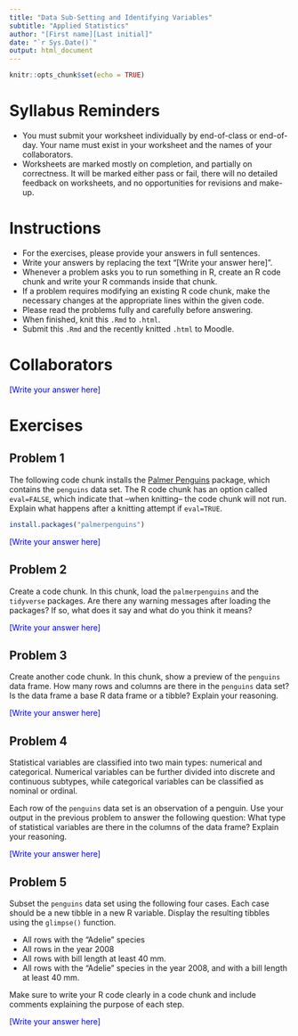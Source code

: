 ---
title: "Data Sub-Setting and Identifying Variables"
subtitle: "Applied Statistics"
author: "[First name][Last initial]"
date: "`r Sys.Date()`"
output: html_document
---

```{r setup, include=FALSE}
knitr::opts_chunk$set(echo = TRUE)
```

# Syllabus Reminders

- You must submit your worksheet individually by end-of-class or end-of-day. Your name must exist in your worksheet and the names of your collaborators.
- Worksheets are marked mostly on completion, and partially on correctness. It will be marked either pass or fail, there will no detailed feedback on worksheets, and no opportunities for revisions and make-up.

# Instructions

- For the exercises, please provide your answers in full sentences.
- Write your answers by replacing the text "[Write your answer here]".
- Whenever a problem asks you to run something in R, create an R code chunk and write your R commands inside that chunk.
- If a problem requires modifying an existing R code chunk, make the necessary changes at the appropriate lines within the given code.
- Please read the problems fully and carefully before answering.
- When finished, knit this `.Rmd` to `.html`.
- Submit this `.Rmd` and the recently knitted `.html` to Moodle.

# Collaborators

::: {style="color: blue;"}
[Write your answer here]
:::

# Exercises

## Problem 1

The following code chunk installs the [Palmer Penguins](https://allisonhorst.github.io/palmerpenguins/){target="_blank"} package, which contains the `penguins` data set. The R code chunk has an option called `eval=FALSE`, which indicate that --when knitting-- the code chunk will not run. Explain what happens after a knitting attempt if `eval=TRUE`.

```{r install-palmerpenguins, eval=FALSE}
install.packages("palmerpenguins")
```

::: {style="color: blue;"}
[Write your answer here]
:::

## Problem 2

Create a code chunk. In this chunk, load the `palmerpenguins` and the `tidyverse` packages. Are there any warning messages after loading the packages? If so, what does it say and what do you think it means?

::: {style="color: blue;"}
[Write your answer here]
:::

## Problem 3

Create another code chunk. In this chunk, show a preview of the `penguins` data frame. How many rows and columns are there in the `penguins` data set? Is the data frame a base R data frame or a tibble? Explain your reasoning.

::: {style="color: blue;"}
[Write your answer here]
:::

## Problem 4

Statistical variables are classified into two main types: numerical and categorical. Numerical variables can be further divided into discrete and continuous subtypes, while categorical variables can be classified as nominal or ordinal.

Each row of the `penguins` data set is an observation of a penguin. Use your output in the previous problem to answer the following question: What type of statistical variables are there in the columns of the data frame? Explain your reasoning.

::: {style="color: blue;"}
[Write your answer here]
:::

## Problem 5

Subset the `penguins` data set using the following four cases. Each case should be a new tibble in a new R variable. Display the resulting tibbles using the `glimpse()` function.

* All rows with the "Adelie" species
* All rows in the year 2008
* All rows with bill length at least $40$ mm.
* All rows with the "Adelie" species in the year 2008, and with a bill length at least $40$ mm.

Make sure to write your R code clearly in a code chunk and include comments explaining the purpose of each step.

::: {style="color: blue;"}
[Write your answer here]
:::
